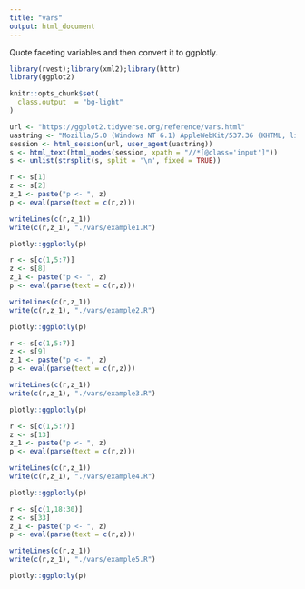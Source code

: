 ```yaml
---
title: "vars"
output: html_document
---
```


Quote faceting variables and then convert it to ggplotly.

```r
library(rvest);library(xml2);library(httr)
library(ggplot2)

knitr::opts_chunk$set(
  class.output  = "bg-light"
)
```

```r
url <- "https://ggplot2.tidyverse.org/reference/vars.html"
uastring <- "Mozilla/5.0 (Windows NT 6.1) AppleWebKit/537.36 (KHTML, like Gecko) Chrome/88.0.4324.190 Safari/537.36"
session <- html_session(url, user_agent(uastring))
s <- html_text(html_nodes(session, xpath = "//*[@class='input']"))
s <- unlist(strsplit(s, split = '\n', fixed = TRUE))
```

```r
r <- s[1]
z <- s[2]
z_1 <- paste("p <- ", z)
p <- eval(parse(text = c(r,z)))
```

```r
writeLines(c(r,z_1))
write(c(r,z_1), "./vars/example1.R")
```

```r
plotly::ggplotly(p)
```

```r
r <- s[c(1,5:7)]
z <- s[8]
z_1 <- paste("p <- ", z)
p <- eval(parse(text = c(r,z)))
```

```r
writeLines(c(r,z_1))
write(c(r,z_1), "./vars/example2.R")
```

```r
plotly::ggplotly(p)
```

```r
r <- s[c(1,5:7)]
z <- s[9]
z_1 <- paste("p <- ", z)
p <- eval(parse(text = c(r,z)))
```

```r
writeLines(c(r,z_1))
write(c(r,z_1), "./vars/example3.R")
```

```r
plotly::ggplotly(p)
```

```r
r <- s[c(1,5:7)]
z <- s[13]
z_1 <- paste("p <- ", z)
p <- eval(parse(text = c(r,z)))
```

```r
writeLines(c(r,z_1))
write(c(r,z_1), "./vars/example4.R")
```

```r
plotly::ggplotly(p)
```

```r
r <- s[c(1,18:30)]
z <- s[33]
z_1 <- paste("p <- ", z)
p <- eval(parse(text = c(r,z)))
```

```r
writeLines(c(r,z_1))
write(c(r,z_1), "./vars/example5.R")
```

```r
plotly::ggplotly(p)
```
